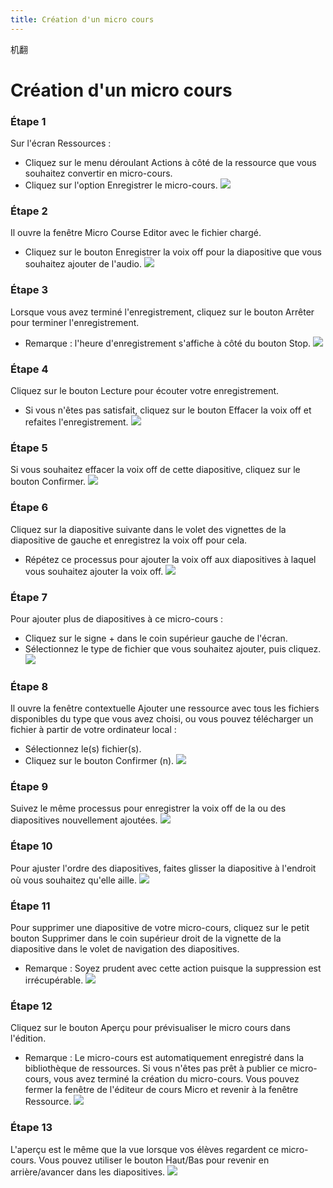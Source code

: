 ```yaml
--- 
title: Création d'un micro cours 
--- 
```



机翻
 # Création d'un micro cours 


 ### Étape 1 
 Sur l'écran Ressources : 
 - Cliquez sur le menu déroulant Actions à côté de la ressource que vous souhaitez convertir en micro-cours. 
 - Cliquez sur l'option Enregistrer le micro-cours. 
 ![]( /img/ulearning/teacher/resource07.png) 

 ### Étape 2 
 Il ouvre la fenêtre Micro Course Editor avec le fichier chargé. 
 - Cliquez sur le bouton Enregistrer la voix off pour la diapositive que vous souhaitez ajouter de l'audio. 
 ![]( /img/ulearning/teacher/resource08.png) 

 ### Étape 3 
 Lorsque vous avez terminé l'enregistrement, cliquez sur le bouton Arrêter pour terminer l'enregistrement. 
 - Remarque : l'heure d'enregistrement s'affiche à côté du bouton Stop. 
 ![]( /img/ulearning/enseignant/resource09.png) 

 ### Étape 4 
 Cliquez sur le bouton Lecture pour écouter votre enregistrement. 
 - Si vous n'êtes pas satisfait, cliquez sur le bouton Effacer la voix off et refaites l'enregistrement. 
 ![]( /img/ulearning/teacher/resource10.png) 

 ### Étape 5 
 Si vous souhaitez effacer la voix off de cette diapositive, cliquez sur le bouton Confirmer. 
 ![]( /img/ulearning/teacher/resource11.png) 

 ### Étape 6 
 Cliquez sur la diapositive suivante dans le volet des vignettes de la diapositive de gauche et enregistrez la voix off pour cela. 
 - Répétez ce processus pour ajouter la voix off aux diapositives à laquel vous souhaitez ajouter la voix off. 
 ![]( /img/ulearning/teacher/resource12.png) 

 ### Étape 7 
 Pour ajouter plus de diapositives à ce micro-cours : 
 - Cliquez sur le signe + dans le coin supérieur gauche de l'écran. 
 - Sélectionnez le type de fichier que vous souhaitez ajouter, puis cliquez. 
 ![]( /img/ulearning/teacher/resource13.png) 

 ### Étape 8 
 Il ouvre la fenêtre contextuelle Ajouter une ressource avec tous les fichiers disponibles du type que vous avez choisi, ou vous pouvez télécharger un fichier à partir de votre ordinateur local : 
 - Sélectionnez le(s) fichier(s). 
 - Cliquez sur le bouton Confirmer (n). 
 ![]( /img/ulearning/teacher/resource14.png) 

 ### Étape 9 
 Suivez le même processus pour enregistrer la voix off de la ou des diapositives nouvellement ajoutées. 
 ![]( /img/ulearning/teacher/resource15.png) 

 ### Étape 10 
 Pour ajuster l'ordre des diapositives, faites glisser la diapositive à l'endroit où vous souhaitez qu'elle aille. 
 ![]( /img/ulearning/teacher/resource16.png) 

 ### Étape 11 
 Pour supprimer une diapositive de votre micro-cours, cliquez sur le petit bouton Supprimer dans le coin supérieur droit de la vignette de la diapositive dans le volet de navigation des diapositives. 
 - Remarque : Soyez prudent avec cette action puisque la suppression est irrécupérable. 
 ![]( /img/ulearning/teacher/resource17.png) 

 ### Étape 12 
 Cliquez sur le bouton Aperçu pour prévisualiser le micro cours dans l'édition. 
 - Remarque : Le micro-cours est automatiquement enregistré dans la bibliothèque de ressources. Si vous n'êtes pas prêt à publier ce micro-cours, vous avez terminé la création du micro-cours. Vous pouvez fermer la fenêtre de l'éditeur de cours Micro et revenir à la fenêtre Ressource. 
 ![]( /img/ulearning/teacher/resource18.png) 
 
 ### Étape 13 
 L'aperçu est le même que la vue lorsque vos élèves regardent ce micro-cours. Vous pouvez utiliser le bouton Haut/Bas pour revenir en arrière/avancer dans les diapositives. 
 ![]( /img/ulearning/teacher/resource19.png)
